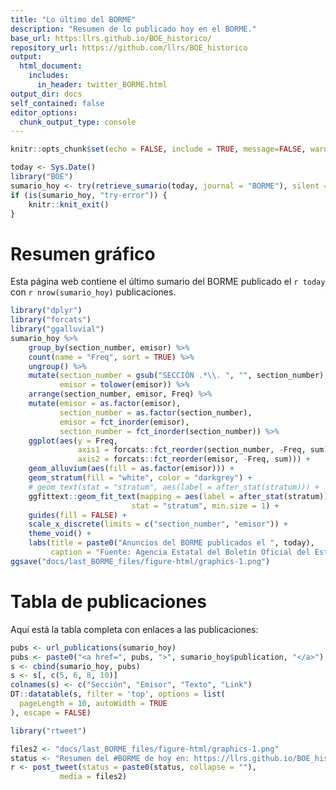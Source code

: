 ```yaml
---
title: "Lo último del BORME"
description: "Resumen de lo publicado hoy en el BORME."
base_url: https:llrs.github.io/BOE_historico/
repository_url: https://github.com/llrs/BOE_historico
output:
  html_document:
    includes:
      in_header: twitter_BORME.html
output_dir: docs
self_contained: false
editor_options: 
  chunk_output_type: console
---
```


```r
knitr::opts_chunk$set(echo = FALSE, include = TRUE, message=FALSE, warning=FALSE, error=FALSE)
```

```r
today <- Sys.Date()
library("BOE")
sumario_hoy <- try(retrieve_sumario(today, journal = "BORME"), silent = TRUE)
if (is(sumario_hoy, "try-error")) {
    knitr::knit_exit()
}
```

# Resumen gráfico

Esta página web contiene el último sumario del BORME publicado el `r today` con `r nrow(sumario_hoy)` publicaciones.

```r
library("dplyr")
library("forcats")
library("ggalluvial")
sumario_hoy %>% 
    group_by(section_number, emisor) %>% 
    count(name = "Freq", sort = TRUE) %>% 
    ungroup() %>% 
    mutate(section_number = gsub("SECCIÓN .*\\. ", "", section_number),
           emisor = tolower(emisor)) %>% 
    arrange(section_number, emisor, Freq) %>% 
    mutate(emisor = as.factor(emisor),
           section_number = as.factor(section_number),
           emisor = fct_inorder(emisor),
           section_number = fct_inorder(section_number)) %>% 
    ggplot(aes(y = Freq, 
               axis1 = forcats::fct_reorder(section_number, -Freq, sum), 
               axis2 = forcats::fct_reorder(emisor, -Freq, sum))) +
    geom_alluvium(aes(fill = as.factor(emisor))) +
    geom_stratum(fill = "white", color = "darkgrey") +
    # geom_text(stat = "stratum", aes(label = after_stat(stratum))) +
    ggfittext::geom_fit_text(mapping = aes(label = after_stat(stratum)), 
                           stat = "stratum", min.size = 1) +
    guides(fill = FALSE) +
    scale_x_discrete(limits = c("section_number", "emisor")) +
    theme_void() +
    labs(title = paste0("Anuncios del BORME publicados el ", today),
         caption = "Fuente: Agencia Estatal del Boletín Oficial del Estado\nAutor: @Lluis_Revilla")
ggsave("docs/last_BORME_files/figure-html/graphics-1.png")
```

# Tabla de publicaciones

Aquí está la tabla completa con enlaces a las publicaciones:

```r
pubs <- url_publications(sumario_hoy)
pubs <- paste0("<a href=", pubs, ">", sumario_hoy$publication, "</a>")
s <- cbind(sumario_hoy, pubs)
s <- s[, c(5, 6, 8, 10)]
colnames(s) <- c("Sección", "Emisor", "Texto", "Link")
DT::datatable(s, filter = 'top', options = list(
  pageLength = 10, autoWidth = TRUE
), escape = FALSE)

```

```r
library("rtweet")

files2 <- "docs/last_BORME_files/figure-html/graphics-1.png"
status <- "Resumen del #BORME de hoy en: https://llrs.github.io/BOE_historico/last_BORME.html"
r <- post_tweet(status = paste0(status, collapse = ""),
           media = files2)
```

